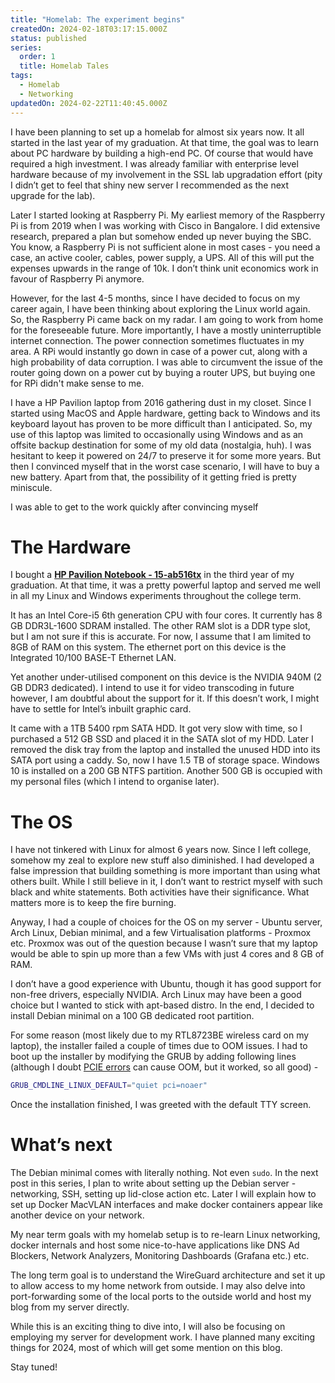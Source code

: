 ```yaml
---
title: "Homelab: The experiment begins"
createdOn: 2024-02-18T03:17:15.000Z
status: published
series:
  order: 1
  title: Homelab Tales
tags:
  - Homelab
  - Networking
updatedOn: 2024-02-22T11:40:45.000Z
---
```


I have been planning to set up a homelab for almost six years now. It all started in the last year of my graduation. At that time, the goal was to learn about PC hardware by building a high-end PC. Of course that would have required a high investment. I was already familiar with enterprise level hardware because of my involvement in the SSL lab upgradation effort (pity I didn’t get to feel that shiny new server I recommended as the next upgrade for the lab).

Later I started looking at Raspberry Pi. My earliest memory of the Raspberry Pi is from 2019 when I was working with Cisco in Bangalore. I did extensive research, prepared a plan but somehow ended up never buying the SBC. You know, a Raspberry Pi is not sufficient alone in most cases - you need a case, an active cooler, cables, power supply, a UPS. All of this will put the expenses upwards in the range of 10k. I don’t think unit economics work in favour of Raspberry Pi anymore.

However, for the last 4-5 months, since I have decided to focus on my career again, I have been thinking about exploring the Linux world again. So, the Raspberry Pi came back on my radar. I am going to work from home for the foreseeable future. More importantly, I have a mostly uninterruptible internet connection. The power connection sometimes fluctuates in my area. A RPi would instantly go down in case of a power cut, along with a high probability of data corruption. I was able to circumvent the issue of the router going down on a power cut by buying a router UPS, but buying one for RPi didn't make sense to me.

I have a HP Pavilion laptop from 2016 gathering dust in my closet. Since I started using MacOS and Apple hardware, getting back to Windows and its keyboard layout has proven to be more difficult than I anticipated. So, my use of this laptop was limited to occasionally using Windows and as an offsite backup destination for some of my old data (nostalgia, huh). I was hesitant to keep it powered on 24/7 to preserve it for some more years. But then I convinced myself that in the worst case scenario, I will have to buy a new battery. Apart from that, the possibility of it getting fried is pretty miniscule.

I was able to get to the work quickly after convincing myself

# The Hardware

I bought a **[HP Pavilion Notebook - 15-ab516tx](https://support.hp.com/us-en/document/c05030912)** in the third year of my graduation. At that time, it was a pretty powerful laptop and served me well in all my Linux and Windows experiments throughout the college term.

It has an Intel Core-i5 6th generation CPU with four cores. It currently has 8 GB DDR3L-1600 SDRAM installed. The other RAM slot is a DDR type slot, but I am not sure if this is accurate. For now, I assume that I am limited to 8GB of RAM on this system. The ethernet port on this device is the Integrated 10/100 BASE-T Ethernet LAN.

Yet another under-utilised component on this device is the NVIDIA 940M (2 GB DDR3 dedicated). I intend to use it for video transcoding in future however, I am doubtful about the support for it. If this doesn’t work, I might have to settle for Intel’s inbuilt graphic card.

It came with a 1TB 5400 rpm SATA HDD. It got very slow with time, so I purchased a 512 GB SSD and placed it in the SATA slot of my HDD. Later I removed the disk tray from the laptop and installed the unused HDD into its SATA port using a caddy. So, now I have 1.5 TB of storage space. Windows 10 is installed on a 200 GB NTFS partition. Another 500 GB is occupied with my personal files (which I intend to organise later).

# The OS

I have not tinkered with Linux for almost 6 years now. Since I left college, somehow my zeal to explore new stuff also diminished. I had developed a false impression that building something is more important than using what others built. While I still believe in it, I don’t want to restrict myself with such black and white statements. Both activities have their significance. What matters more is to keep the fire burning.

Anyway, I had a couple of choices for the OS on my server - Ubuntu server, Arch Linux, Debian minimal, and a few Virtualisation platforms - Proxmox etc. Proxmox was out of the question because I wasn’t sure that my laptop would be able to spin up more than a few VMs with just 4 cores and 8 GB of RAM.

I don’t have a good experience with Ubuntu, though it has good support for non-free drivers, especially NVIDIA. Arch Linux may have been a good choice but I wanted to stick with apt-based distro. In the end, I decided to install Debian minimal on a 100 GB dedicated root partition.

For some reason (most likely due to my RTL8723BE wireless card on my laptop), the installer failed a couple of times due to OOM issues. I had to boot up the installer by modifying the GRUB by adding following lines (although I doubt [PCIE errors](https://askubuntu.com/questions/1190813/realtek-rtl8723be-pcie-wireless-network-adapter-is-crashing-my-ubuntu-18-04) can cause OOM, but it worked, so all good) -

```bash
GRUB_CMDLINE_LINUX_DEFAULT="quiet pci=noaer"
```

Once the installation finished, I was greeted with the default TTY screen.

# What’s next

The Debian minimal comes with literally nothing. Not even `sudo`. In the next post in this series, I plan to write about setting up the Debian server - networking, SSH, setting up lid-close action etc. Later I will explain how to set up Docker MacVLAN interfaces and make docker containers appear like another device on your network.

My near term goals with my homelab setup is to re-learn Linux networking, docker internals and host some nice-to-have applications like DNS Ad Blockers, Network Analyzers, Monitoring Dashboards (Grafana etc.) etc.

The long term goal is to understand the WireGuard architecture and set it up to allow access to my home network from outside. I may also delve into port-forwarding some of the local ports to the outside world and host my blog from my server directly.

While this is an exciting thing to dive into, I will also be focusing on employing my server for development work. I have planned many exciting things for 2024, most of which will get some mention on this blog.

Stay tuned!
